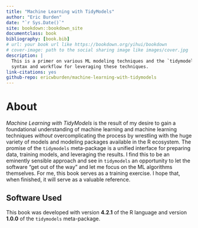 ```yaml
--- 
title: "Machine Learning with TidyModels"
author: "Eric Burden"
date: "`r Sys.Date()`"
site: bookdown::bookdown_site
documentclass: book
bibliography: [book.bib]
# url: your book url like https://bookdown.org/yihui/bookdown
# cover-image: path to the social sharing image like images/cover.jpg
description: |
  This is a primer on various ML modeling techniques and the `tidymodels`
  syntax and workflow for leveraging these techniques.
link-citations: yes
github-repo: ericwburden/machine-learning-with-tidymodels
---
```


# About

_Machine Learning with TidyModels_ is the result of my desire to gain a foundational
understanding of machine learning and machine learning techniques _without_ 
overcomplicating the process by wrestling with the huge variety of models and 
modeling packages available in the R ecosystem. The promise of the `tidymodels`
meta-package is a unified interface for preparing data, training models, and
leveraging the results. I find this to be an eminently sensible approach and see
in `tidymodels` an opportunity to let the software "get out of the way" and let
me focus on the ML algorithms themselves. For me, this book serves as a training
exercise. I hope that, when finished, it will serve as a valuable reference.

## Software Used

This book was developed with version **4.2.1** of the R language and version
**1.0.0** of the `tidymodels` meta-package.
